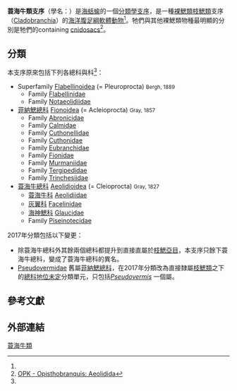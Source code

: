 {{Automatic taxobox
| image = Spanish_shawl.JPG
| image_caption = Family [[Flabellinidae|Flabellinidae]], the ''[[Spanish_shawl|Spanish shawl]]''
| taxon = Aeolidida
| authority = [[Georges_Cuvier|Cuvier]], 1798<ref>Cuvier, G. L. C. F. D. 1798. Tableau Élémentaire de l'Histoire Naturelle des Animaux, xvi + 710 pp., 14 pls.</ref>
| subdivision_ranks = [[總科|總科]]
| subdivision = [[#分類|見內文]]
}}

'''蓑海牛類支序'''（學名：{{lang|la|Aeolidida}}）是[[海蛞蝓|海蛞蝓]]的一個[[分類學|分類學]][[支序|支序]]，是一種[[裸鰓類|裸鰓類]][[枝鰓類|枝鰓類]]支序（[[Cladobranchia|Cladobranchia]]）的[[海洋生物|海洋]][[腹足綱|腹足綱]][[軟體動物|軟體動物]]<ref name="Bouchet 2005" />。牠們與其他裸鰓類物種最明顯的分別是牠們的{{link-en|皮質鰓|cerata}}containing [[cnidosac|cnidosac]]s<ref name="#1">[http://opistobranquis.info/en/guia/nudibranchia/dexiarchia/aeolidida/#gsc.tab=0 OPK - Opisthobranquis: Aeolidida]</ref>。

==分類==
本支序原來包括下列各總科與科<ref name="#1"/>：
*Superfamily [[Flabellinoidea|Flabellinoidea]] (= Pleuroprocta) <small>Bergh, 1889</small>
**Family [[Flabellinidae|Flabellinidae]]
**Family [[Notaeolidiidae|Notaeolidiidae]]
*[[菲納鰓總科|菲納鰓總科]] [[Fionoidea|Fionoidea]] (= Acleioprocta) <small>Gray, 1857</small>{{r|WoRMS_412646}}
** Family [[Abronicidae|Abronicidae]] {{small|Korshunova, Martynov, Bakken, Evertsen, Fletcher, Mudianta, Saito, Lundin, Schrödl & Picton, 2017}}
** Family [[Calmidae|Calmidae]] {{small|Iredale & O'Donoghue, 1923}}
** Family [[Cuthonellidae|Cuthonellidae]] {{small|Miller, 1971}}
** Family [[Cuthonidae|Cuthonidae]] {{small|Odhner, 1934}}
** Family [[Eubranchidae|Eubranchidae]] {{small|Odhner, 1934}}
** Family [[Fionidae|Fionidae]] {{small|Gray, 1857}}
** Family [[Murmaniidae|Murmaniidae]] {{small|Korshunova, Martynov, Bakken, Evertsen, Fletcher, Mudianta, Saito, Lundin, Schrödl & Picton, 2017}}
** Family [[Tergipedidae|Tergipedidae]] {{small|Bergh, 1889}}
** Family [[Trinchesiidae|Trinchesiidae]] {{small|F. Nordsieck, 1972}}
* [[蓑海牛總科|蓑海牛總科]] [[Aeolidioidea|Aeolidioidea]] (= Cleioprocta) <small>Gray, 1827</small>
** [[蓑海牛科|蓑海牛科]] [[Aeolidiidae|Aeolidiidae]]
** [[灰翼科|灰翼科]] [[Facelinidae|Facelinidae]]
** [[海神鰓科|海神鰓科]] [[Glaucidae|Glaucidae]]
**Family [[Piseinotecidae|Piseinotecidae]]

2017年分類包括以下變更：
* 除蓑海牛總科外其餘兩個總科都提升到直接直屬於[[枝鰓類|枝鰓亞目]]，本支序只餘下蓑海牛總科，變成了蓑海牛總科的異名{{r|Bouchet 2017}}。
* [[Pseudovermidae|Pseudovermidae]] {{small|Thiele, 1931}}舊屬[[菲納鰓總科|菲納鰓總科]]，在2017年分類改為直接隸屬[[枝鰓類|枝鰓類]]之下的[[總科|總科]][[地位未定|地位未定]]分類單元，只包括''[[Pseudovermis|Pseudovermis]]'' {{small|Perejaslavtzeva, 1891}}一個屬{{r|WoRMS_23108 }}。

==參考文獻==
{{reflist |refs=
<ref name="Bouchet 2005">{{Bouchet 2005}}</ref>
<ref name="Bouchet 2017">{{Bouchet 2017}}</ref>
<ref name="WoRMS_23108">{{WoRMS |id=23108
 |title=Pseudovermidae Thiele, 1931 |db=MolluscaBase
 |last1=Bouchet |first1=Philippe |authorlink1=菲利普·布歇特
 |date=2017-04-23 |access-date=2018-07-03 }}</ref>
<ref name="WoRMS_412646">{{WoRMS |id=412646
 |title=Fionoidea Gray, 1857 |db=MolluscaBase
 |last1=Bouchet |first1=Philippe |authorlink1=菲利普·布歇特
 |date=2017-12-24 |access-date=2018-07-03 }}</ref>
}}

==外部連結==
{{taxonbar}}
{{commonscat|Aeolidida}}
[[Category:蓑海牛類|]]